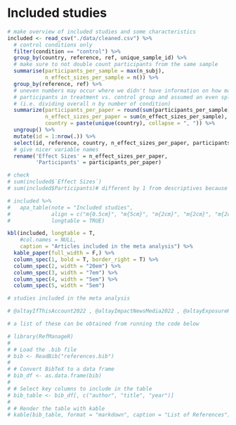 # Included studies {#included-studies}

\FloatBarrier 

```r
# make overview of included studies and some characteristics
included <- read_csv("./data/cleaned.csv") %>% 
  # control conditions only
  filter(condition == "control") %>% 
  group_by(country, reference, ref, unique_sample_id) %>% 
  # make sure to not double count participants from the same sample
  summarise(participants_per_sample = max(n_subj), 
            n_effect_sizes_per_sample = n()) %>% 
  group_by(reference, ref) %>% 
  # uneven numbers may occur where we didn't have information on how many 
  # participants in treatment vs. control group and assumed an even split 
  # (i.e. dividing overall n by number of condition)
  summarize(participants_per_paper = round(sum(participants_per_sample), digits = 0),
            n_effect_sizes_per_paper = sum(n_effect_sizes_per_sample), 
            country = paste(unique(country), collapse = ", ")) %>% 
  ungroup() %>% 
  mutate(id = 1:nrow(.)) %>% 
  select(id, reference, country, n_effect_sizes_per_paper, participants_per_paper) %>% 
  # give nicer variable names
  rename('Effect Sizes' = n_effect_sizes_per_paper, 
         'Participants' = participants_per_paper)

# check
# sum(included$`Effect Sizes`)
# sum(included$Participants)# different by 1 from descriptives because of rounding

# included %>%
#   apa_table(note = "Included studies",
#             align = c("m{0.5cm}", "m{5cm}", "m{2cm}", "m{2cm}", "m{2cm}"),
#             longtable = TRUE)

kbl(included, longtable = T, 
    #col.names = NULL, 
    caption = "Articles included in the meta analysis") %>%
  kable_paper(full_width = F,) %>%
  column_spec(1, bold = T, border_right = T) %>%
  column_spec(2, width = "20em") %>%
  column_spec(3, width = "7em") %>% 
  column_spec(4, width = "5em") %>% 
  column_spec(5, width = "5em") 
```

```r
# studies included in the meta analysis 

# @altayIfThisAccount2022 , @altayImpactNewsMedia2022 , @altayExposureHigherRates2023, @arecharUnderstandingCombattingMisinformation2023, @aslettOnlineSearchesEvaluate2024, @badrinathanEducativeInterventionsCombat2021, @bagoFakeNewsFast2020, @bagoEmotionMayPredict2022, @basolPsychologicalHerdImmunity2021, @brashierTimingMattersWhen2021, @bronsteinBeliefFakeNews2019,  @bryanovWhatDrivesPerceptions2023, @chenWhatMakesNews2023, @claytonRealSolutionsFake2020, @diasEmphasizingPublishersDoes2020, @epsteinSocialMediaContext2023, @erlichProKremlinDisinformationEffective2023, @leeHowPoliticalIdentity2023, @faragoHungarianLazyBiased2023, @fazioCombatingMisinformationMegastudy2024, @garrettConservativesSusceptibilityPolitical2021, @gawronskiTruthSensitivityPartisan2023, @gottliebReducingMisinformationPolarized2022, @guessDigitalMediaLiteracy2020, @guessUnbundlingDigitalMedia2024, @hameleersMistakenlyMisinformedIntentionally2023, @clemmvonhohenbergTruthBiasLeft2023, @koetkeFallibilitySalienceIncreases2023, @krepsAssessingMisinformationRecall2023, @luhringEmotionsMisinformationStudies2023, @luoCredibilityPerceptionsDetection2022, @lutzkePrimingCriticalThinking2019, @lyonsReduceBlindSpots2024, @lyonsHealthMediaLiteracy2024, @maertensMisinformationSusceptibilityTest2024, @espinamairalInteractiveCrowdsourcingFactcheck2023, @martelRelianceEmotionPromotes2020, @modirrousta-galianWordlessWisdomDominant2023, @modirrousta-galianEffectsInductiveLearning2023, @mudaPeopleAreWorse2023, @oroszProsocialFakeNews2023, @pehlivanogluRoleAnalyticalReasoning2021, @pennycookPriorExposureIncreases2018, @pennycookLazyNotBiased2019, @pennycookWhoFallsFake2020, @pennycookFightingCOVID19Misinformation2020a, @pennycookPracticalGuideDoing2021, @pereiraInoculationReducesMisinformation2023, @arinAbilityDetectingWillingness2023, @oecdInternationalEffortUsing2022, @rathjeAccuracySocialMotivations2023, @roozenbeekSusceptibilityMisinformationCOVID192020, @roozenbeekSusceptibilityMisinformationConsistent2022, @rosenzweigHappinessSurpriseAre2021, @rossFakeNewsSocial2018,  @rossFakeNewsAnalytic2021, @shirikovFakeNewsAll2024, @smelterPicturesRepeatedExposure2020, @stagnaroIncreasingAccuracyMotivations2023, @winterDontStopBelieving2024  @hlatkyUnintendedConsequencesRussian2024, @altayMediaLiteracyTips2024, @lyonsPartisanshipOlderAmericans2023, @sultanTimePressureReduces2022a

# a list of these can be obtained from running the code below

# library(RefManageR)
# 
# # Load the .bib file
# bib <- ReadBib("references.bib")
# 
# # Convert BibTeX to a data frame
# bib_df <- as.data.frame(bib)
# 
# # Select key columns to include in the table
# bib_table <- bib_df[, c("author", "title", "year")]
# 
# # Render the table with kable
# kable(bib_table, format = "markdown", caption = "List of References")
```


